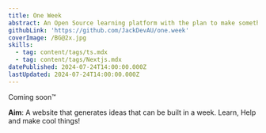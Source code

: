 ```yaml
---
title: One Week
abstract: An Open Source learning platform with the plan to make something every week
githubLink: 'https://github.com/JackDevAU/one.week'
coverImage: /BG@2x.jpg
skills:
  - tag: content/tags/ts.mdx
  - tag: content/tags/Nextjs.mdx
datePublished: 2024-07-24T14:00:00.000Z
lastUpdated: 2024-07-24T14:00:00.000Z
---
```


Coming soon™

**Aim**: A website that generates ideas that can be built in a week. Learn, Help and make cool things!
